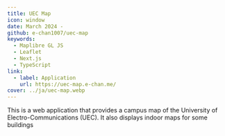 ```yaml
---
title: UEC Map
icon: window
date: March 2024 -
github: e-chan1007/uec-map
keywords:
  - Maplibre GL JS
  - Leaflet
  - Next.js
  - TypeScript
link:
  - label: Application
    url: https://uec-map.e-chan.me/
cover: ../ja/uec-map.webp
---
```


This is a web application that provides a campus map of the University of Electro-Communications (UEC).
It also displays indoor maps for some buildings
